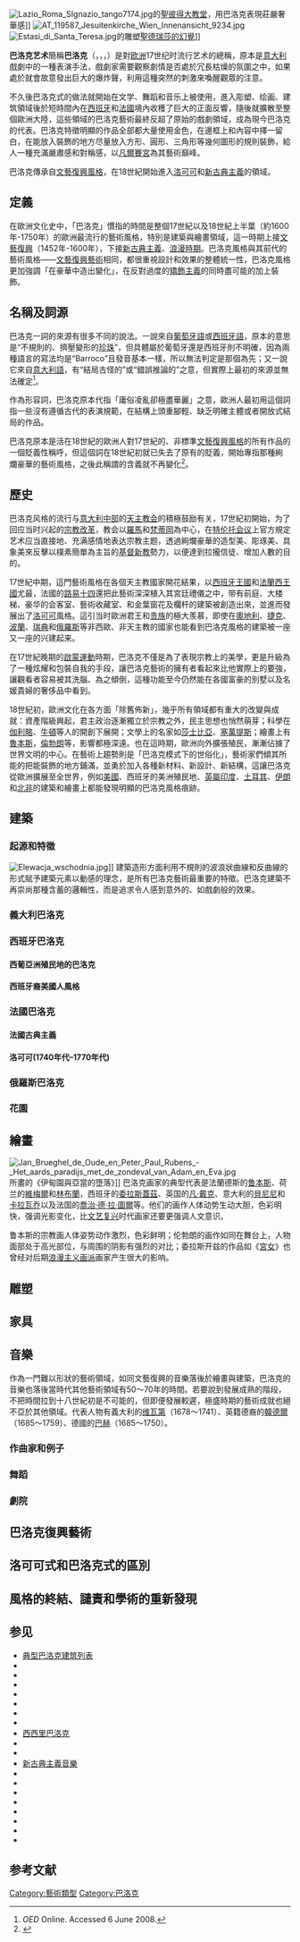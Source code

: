 {{Expand language|1=es|time=2021-02-02T02:37:34+00:00}}
{{Expand language|1=it|time=2022-06-12T09:56:02+00:00}}
{{noteTA
|T=zh-hans:巴洛克艺术;zh-hk:巴羅克藝術;zh-tw:巴洛克藝術;
|1=zh-hans:巴洛克;zh-hk:巴羅克;zh-tw:巴洛克;
}}
[[File:Lazio_Roma_SIgnazio_tango7174.jpg|thumb]]的[[聖彼得大教堂|聖彼得大教堂]]，用巴洛克表現莊嚴奢華感]]
[[File:AT_119587_Jesuitenkirche_Wien_Innenansicht_9234.jpg|thumb]]
[[File:Estasi_di_Santa_Teresa.jpg|thumb]]的雕塑[[圣女大德兰的神魂超拔|聖德瑞莎的幻覺]]]]

'''巴洛克艺术'''簡稱'''巴洛克'''（{{lang-it|Barocco}}，{{lang-es|Barroco}}，{{lang-fr|Baroque}}，{{lang-en|Baroque}}）是對[[欧洲|欧洲]]17世纪时流行艺术的總稱，原本是[[意大利|意大利]]戲劇中的一種表演手法，戲劇家需要觀察劇情是否處於冗長枯燥的氛圍之中，如果處於就會故意發出巨大的爆炸聲，利用這種突然的刺激來喚醒觀眾的注意。

不久後巴洛克式的做法就開始在文学、舞蹈和音乐上被使用，進入彫塑、绘画、建筑領域後於短時間內在[[西班牙|西班牙]]和[[法國|法國]]境內收穫了巨大的正面反響，隨後就擴散至整個歐洲大陸，這些領域的巴洛克藝術最終反超了原始的戲劇領域，成為現今巴洛克的代表。巴洛克特徵明顯的作品全部都大量使用金色，在邊框上和內容中擇一留白，在能放入裝飾的地方尽量放入方形、圓形、三角形等幾何圖形的規則裝飾，給人一種充滿嚴肅感和對稱感，以[[凡爾賽宮|凡爾賽宮]]為其藝術巔峰。

巴洛克傳承自[[文藝復興風格|文藝復興風格]]，在18世紀開始進入[[洛可可|洛可可]]和[[新古典主義|新古典主義]]的領域。

== 定義 ==
在歐洲文化史中，「巴洛克」慣指的時間是整個17世紀以及18世紀上半葉（約1600年-1750年）的歐洲最流行的藝術風格，特別是建築與繪畫領域，這一時期上接[[文藝復興藝術|文藝復興]]（1452年-1600年），下接[[新古典主義|新古典主義]]、[[浪漫主义|浪漫時期]]。巴洛克風格與其前代的藝術風格——[[文藝復興藝術|文藝復興藝術]]相同，都很重視設計和效果的整體統一性，巴洛克風格更加強調「在豪華中造出變化」，在反對過度的[[風格主義|矯飾主義]]的同時盡可能的加上裝飾。

== 名稱及詞源 ==
巴洛克一詞的來源有很多不同的說法。一說來自[[葡萄牙語|葡萄牙語]]或[[西班牙語|西班牙語]]，原本的意思是“不規則的、擠壓變形的[[珍珠|珍珠]]”，但具體屬於葡萄牙還是西班牙則不明確，因為兩種語言的寫法均是“Barroco”且發音基本一樣，所以無法判定是那個為先；又一說它來自[[意大利語|意大利語]]，有“結局古怪的”或“錯誤推論的”之意，但實際上最初的來源並無法確定<ref>''OED'' Online. Accessed 6 June 2008.</ref>。

作為形容詞，巴洛克原本代指「庸俗凌亂卻極盡華麗」之意，歐洲人最初用這個詞指一些沒有遵循古代的表演規範，在結構上頭重腳輕、缺乏明確主體或者開放式結局的作品。

巴洛克原本是活在18世紀的歐洲人對17世紀的、非標準[[文藝復興藝術|文藝復興風格]]的所有作品的一個貶義性稱呼，但這個詞在18世紀初就已失去了原有的貶義，開始專指那種絢爛豪華的藝術風格，之後此稱謂的含義就不再變化<ref>{{cite web |author=Diogo Mayo |url=http://scalaregia.blogspot.ca/2011_06_01_archive.html |title=Scale Regia |publisher=Scalaregia.blogspot.ca |date=1967-09-15 |accessdate=2013-04-20 |archive-date=2017-10-25 |archive-url=https://web.archive.org/web/20171025132544/http://scalaregia.blogspot.ca/2011_06_01_archive.html |dead-url=no }}</ref>。

== 歷史 ==
巴洛克风格的流行与[[意大利中部|意大利中部]]的[[天主教会|天主教会]]的積極鼓励有关，17世紀初開始，为了回应当时兴起的[[宗教改革|宗教改革]]，教会以[[羅馬|羅馬]]和[[梵蒂岡|梵蒂岡]]為中心，在[[特利騰大公會議|特伦托会议]]上官方規定艺术应当直接地、充满感情地表达宗教主题，透過絢爛豪華的造型美、彫琢美、具象美來反擊以樸素簡單為主旨的[[基督新教|基督新教]]勢力，以便達到拉攏信徒、增加人數的目的。

17世紀中期，這門藝術風格在各個天主教國家開花結果，以[[西班牙王國|西班牙王國]]和[[法蘭西王國|法蘭西王國]]尤最，法國的[[路易十四|路易十四]]還把此藝術深深植入其宮廷禮儀之中，带有前庭、大楼梯、豪华的会客室、藝術收藏室、和金葉窗花及欄杆的建築被創造出來，並進而發展出了[[洛可可|洛可可]]風格。這引当时歐洲君王和[[贵族|贵族]]的極大羨慕，即使在[[奧地利|奧地利]]、[[捷克|捷克]]、[[波蘭|波蘭]]、[[瑞典|瑞典]]和[[俄羅斯|俄羅斯]]等非西歐、非天主教的國家也能看到巴洛克風格的建築被一座又一座的兴建起来。

在17世紀晚期的[[啟蒙運動|啟蒙運動]]時期，巴洛克不僅是為了表現宗教上的美學，更是升級為了一種炫耀和包裝自我的手段，讓巴洛克藝術的擁有者看起來比他實際上的要強，讓觀看者容易被其洗腦、為之傾倒，這種功能至今仍然能在各國富豪的別墅以及名媛貴婦的奢侈品中看到。

18世紀初，歐洲文化在各方面「除舊佈新」，幾乎所有領域都有重大的改變與成就：資產階級興起，君主政治逐漸獨立於宗教之外，民主思想也悄然萌芽；科學在[[伽利略·伽利莱|伽利略]]、[[艾萨克·牛顿|牛頓]]等人的開創下展開；文學上的名家如[[莎士比亞|莎士比亞]]、[[塞萬提斯|塞萬提斯]]；繪畫上有[[魯本斯|魯本斯]]，[[倫勃朗|倫勃朗]]等，影響都極深遠。也在這時期，歐洲向外擴張殖民，漸漸佔據了世界文明的中心。在藝術上趨勢則是「巴洛克模式下的世俗化」，藝術家們傾其所能的把能裝飾的地方鋪滿，並勇於加入各種新材料、新設計、新結構，這讓巴洛克從歐洲擴展至全世界，例如[[美國|美國]]、西班牙的美洲殖民地、[[英屬印度|英屬印度]]、[[土耳其|土耳其]]、[[伊朗|伊朗]]和[[北非|北非]]的建築和繪畫上都能發現明顯的巴洛克風格痕跡。

== 建築 ==
=== 起源和特徵 ===
{{main|巴洛克建筑}}
[[File:Elewacja_wschodnia.jpg|thumb]]]]
建築造形方面利用不規則的波浪狀曲線和反曲線的形式賦予建築元素以動感的理念，是所有巴洛克藝術最重要的特徵。巴洛克建築不再崇尚那種含蓄的邏輯性，而是追求令人感到意外的、如戲劇般的效果。

=== 義大利巴洛克 ===

=== 西班牙巴洛克 ===
==== 西葡亞洲殖民地的巴洛克 ====
==== 西班牙裔美國人風格 ====

=== 法國巴洛克 ===
==== 法國古典主義 ====
==== 洛可可(1740年代–1770年代) ====

=== 俄羅斯巴洛克 ===

=== 花園 ===

== 繪畫 ==
{{main|巴洛克繪畫}}
[[File:Jan_Brueghel_de_Oude_en_Peter_Paul_Rubens_-_Het_aards_paradijs_met_de_zondeval_van_Adam_en_Eva.jpg|thumb]]所畫的《伊甸園與亞當的墮落》]]
巴洛克画家的典型代表是法蘭德斯的[[鲁本斯|鲁本斯]]、荷兰的[[維梅爾|維梅爾]]和[[林布蘭|林布蘭]]，西班牙的[[委拉斯蓋茲|委拉斯蓋茲]]、英国的[[凡·戴克|凡·戴克]]、意大利的[[羅貝托·貝尼尼|貝尼尼]]和[[卡拉瓦乔|卡拉瓦乔]]以及法国的[[喬治·德·拉·圖爾|喬治·德·拉·圖爾]]等。他们的画作人体动势生动大胆，色彩明快，强调光影变化，比[[文艺复兴|文艺复兴]]时代画家还要更强调人文意识。

鲁本斯的宗教画人体姿势动作激烈，色彩鲜明；伦勃朗的画作如同在舞台上，人物面部处于高光部位，与周围的阴影有强烈的对比；委拉斯开兹的作品如《[[宮女_(委拉斯開茲)|宮女]]》也曾经对后期[[浪漫主义画派|浪漫主义画派]]画家产生很大的影响。

== 雕塑 ==

== 家具 ==

== 音樂 ==
{{main|巴洛克音乐}}作為一門難以形狀的藝術領域，如同文藝復興的音樂落後於繪畫與建築，巴洛克的音樂也落後當時代其他藝術領域有50～70年的時間。若要說到發展成熟的階段，不把時間拉到十八世紀初是不可能的，但即便發展較遲，極盛時期的藝術成就也絕不亞於其他領域。代表人物有義大利的[[安东尼奥·维瓦尔第|维瓦第]]（1678～1741）、英籍德裔的[[格奥尔格·弗里德里希·亨德尔|韓德爾]]（1685～1759）、德國的[[约翰·塞巴斯蒂安·巴哈|巴赫]]（1685～1750）。

=== 作曲家和例子 ===

=== 舞蹈 ===

=== 劇院 ===

== 巴洛克復興藝術 ==

== 洛可可式和巴洛克式的區別 ==

== 風格的終結、譴責和學術的重新發現 ==

== 参见 ==
* [[典型巴洛克建筑列表|典型巴洛克建筑列表]]
* {{link-en|巴西的巴洛克風格|Baroque in Brazil}}
* {{link-en|捷克巴洛克式建築|Czech Baroque architecture}}
* {{link-en|荷蘭巴洛克式建築|Dutch Baroque architecture}}
* {{link-en|地震巴洛克|Earthquake Baroque}}
* {{link-en|英式巴洛克|English Baroque}}
* {{link-en|法國巴洛克建築|French Baroque architecture}}
* {{link-en|義大利巴洛克|Italian Baroque}}
* [[西西里巴洛克|西西里巴洛克]]
* {{link-en|新西班牙巴洛克|New Spanish Baroque}}
* {{link-en|墨西哥藝術#墨西哥巴洛克|Mexican art#Mexican Baroque}}
* [[新古典主義音樂|新古典主義音樂]]
* {{link-en|安第斯巴洛克|Andean Baroque}}
* {{link-en|波蘭的巴洛克風格|Baroque in Poland}}
* {{link-en|葡萄牙的巴洛克建築|Baroque architecture in Portugal}}
* {{link-en|納雷甚金巴洛克風格|Naryshkin Baroque}}
* {{link-en|西伯利亞巴洛克|Siberian Baroque}}
* {{link-en|西班牙巴洛克文學|Spanish Baroque literature}}
* {{link-en|烏克蘭巴洛克風格|Ukrainian Baroque}}
* {{link-en|帕斯奎爾·貝洛尼奧|Pasquale Bellonio}}

== 参考文献 ==
{{Reflist}}
{{Westernart}}
{{Authority control}}
[[Category:藝術類型|Category:藝術類型]]
[[Category:巴洛克|Category:巴洛克]]